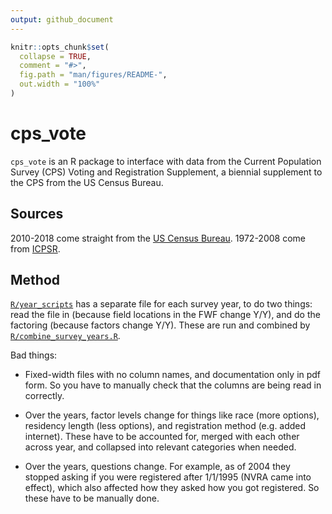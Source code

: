 ```yaml
---
output: github_document
---
```


<!-- README.md is generated from README.Rmd. Please edit that file -->

```r
knitr::opts_chunk$set(
  collapse = TRUE,
  comment = "#>",
  fig.path = "man/figures/README-",
  out.width = "100%"
)
```
# cps_vote

<!-- badges: start -->
<!-- badges: end -->

`cps_vote` is an R package to interface with data from the Current Population Survey (CPS) Voting and Registration Supplement, a biennial supplement to the CPS from the US Census Bureau.

## Sources

2010-2018 come straight from the [US Census Bureau](https://thedataweb.rm.census.gov/ftp/cps_ftp.html). 1972-2008 come from [ICPSR](https://www.icpsr.umich.edu/icpsrweb/ICPSR/series/24/studies).

## Method

[`R/year_scripts`](R/year_scripts/) has a separate file for each survey year, to do two things: read the file in (because field locations in the FWF change Y/Y), and do the factoring (because factors change Y/Y). These are run and combined by [`R/combine_survey_years.R`](R/combine_survey_years.R).

Bad things:

- Fixed-width files with no column names, and documentation only in pdf form. So you have to manually check that the columns are being read in correctly.

- Over the years, factor levels change for things like race (more options), residency length (less options), and registration method (e.g. added internet). These have to be accounted for, merged with each other across year, and collapsed into relevant categories when needed.

- Over the years, questions change. For example, as of 2004 they stopped asking if you were registered after 1/1/1995 (NVRA came into effect), which also affected how they asked how you got registered. So these have to be manually done.
